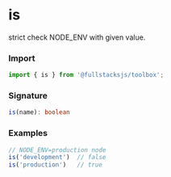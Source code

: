 # is

strict check NODE_ENV with given value.

### Import
```typescript copy
import { is } from '@fullstacksjs/toolbox';
```

### Signature
```typescript copy
is(name): boolean
```

### Examples
```typescript copy
// NODE_ENV=production node
is('development')  // false
is('production')   // true
```
